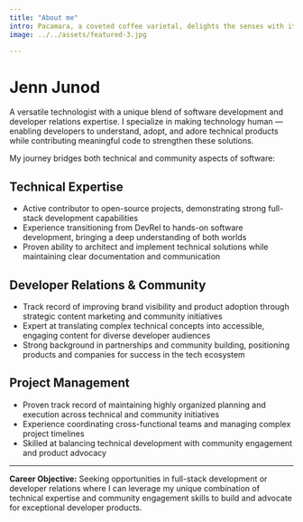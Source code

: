 ```yaml
---
title: "About me"
intro: Pacamara, a coveted coffee varietal, delights the senses with its exceptional flavor profile. 
image: ../../assets/featured-3.jpg

---
```

# Jenn Junod

A versatile technologist with a unique blend of software development and developer relations expertise. I specialize in making technology human — enabling developers to understand, adopt, and adore technical products while contributing meaningful code to strengthen these solutions.

My journey bridges both technical and community aspects of software:

## Technical Expertise
* Active contributor to open-source projects, demonstrating strong full-stack development capabilities
* Experience transitioning from DevRel to hands-on software development, bringing a deep understanding of both worlds
* Proven ability to architect and implement technical solutions while maintaining clear documentation and communication

## Developer Relations & Community
* Track record of improving brand visibility and product adoption through strategic content marketing and community initiatives
* Expert at translating complex technical concepts into accessible, engaging content for diverse developer audiences
* Strong background in partnerships and community building, positioning products and companies for success in the tech ecosystem

## Project Management
* Proven track record of maintaining highly organized planning and execution across technical and community initiatives
* Experience coordinating cross-functional teams and managing complex project timelines
* Skilled at balancing technical development with community engagement and product advocacy

---

**Career Objective:** Seeking opportunities in full-stack development or developer relations where I can leverage my unique combination of technical expertise and community engagement skills to build and advocate for exceptional developer products.